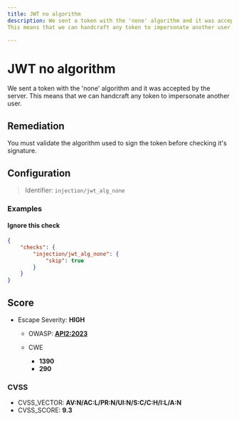 ```yaml
---
title: JWT no algorithm
description: We sent a token with the 'none' algorithm and it was accepted by the server.
This means that we can handcraft any token to impersonate another user.

---
```


# JWT no algorithm

We sent a token with the 'none' algorithm and it was accepted by the server.
This means that we can handcraft any token to impersonate another user.


## Remediation

You must validate the algorithm used to sign the token before checking it's signature.


## Configuration

> Identifier: `injection/jwt_alg_none`



### Examples



#### Ignore this check

```json
{
    "checks": {
        "injection/jwt_alg_none": {
            "skip": true
        }
    }
}
```




## Score

- Escape Severity: **<span className="high-severity">HIGH</span>**
  - OWASP: **[API2:2023](https://github.com/OWASP/API-Security/blob/master/editions/2023/en/0xa2-broken-authentication.md)**
  
  - CWE
    - **1390**
    - **290**
  
  
  

### CVSS

- CVSS_VECTOR: **AV:N/AC:L/PR:N/UI:N/S:C/C:H/I:L/A:N**
- CVSS_SCORE: **9.3**

